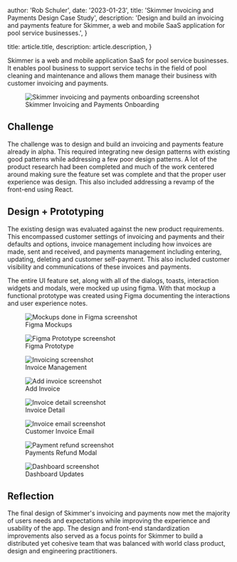 
  author: 'Rob Schuler',
  date: '2023-01-23',
  title: 'Skimmer Invoicing and Payments Design Case Study',
  description:
    'Design and build an invoicing and payments feature for Skimmer, a web and mobile SaaS application for pool service businesses.',
}

  title: article.title,
  description: article.description,
}


Skimmer is a web and mobile application SaaS for pool
service businesses. It enables pool business to support service
techs in the field of pool cleaning and maintenance and allows them
manage their business with customer invoicing and payments.

<figure>
  <Image
    src={imgPaymentsLearnMore}
    alt="Skimmer invoicing and payments onboarding screenshot"
  />
  <figcaption>Skimmer Invoicing and Payments Onboarding</figcaption>
</figure>

## Challenge

The challenge was to design and build an invoicing and payments
feature already in alpha. This required integrating new design
patterns with existing good patterns while addressing a few poor
design patterns. A lot of the product research had been completed
and much of the work centered around making sure the feature set
was complete and that the proper user experience was design. This
also included addressing a revamp of the front-end using React.

## Design + Prototyping

The existing design was evaluated against the new product
requirements. This encompassed customer settings of invoicing and
payments and their defaults and options, invoice management
including how invoices are made, sent and received, and payments
management including entering, updating, deleting and customer
self-payment. This also included customer visibility and
communications of these invoices and payments.

The entire UI feature set, along with all of the dialogs, toasts,
interaction widgets and modals, were mocked up using figma. With
that mockup a functional prototype was created using Figma
documenting the interactions and user experience notes.

<figure>
  <Image src={imgSkimmerFigma} alt="Mockups done in Figma screenshot" />
  <figcaption>Figma Mockups</figcaption>
</figure>
<figure>
  <Image src={imgSkimmerFigmaProto} alt="Figma Prototype screenshot" />
  <figcaption>Figma Prototype</figcaption>
</figure>
<figure>
  <Image src={imgInvoicing} alt="Invoicing screenshot" />
  <figcaption>Invoice Management</figcaption>
</figure>
<figure>
  <Image src={imgInvoiceAdd} alt="Add invoice screenshot" />
  <figcaption>Add Invoice</figcaption>
</figure>
<figure>
  <Image src={imgInvoiceDetail} alt="Invoice detail screenshot" />
  <figcaption>Invoice Detail</figcaption>
</figure>
<figure>
  <Image src={imgInvoiceEmail} alt="Invoice email screenshot" />
  <figcaption>Customer Invoice Email</figcaption>
</figure>
<figure>
  <Image src={imgPaymentsRefund} alt="Payment refund screenshot" />
  <figcaption>Payments Refund Modal</figcaption>
</figure>
<figure>
  <Image src={imgDashboard} alt="Dashboard screenshot" />
  <figcaption>Dashboard Updates</figcaption>
</figure>

## Reflection

The final design of Skimmer's invoicing and payments now met the
majority of users needs and expectations while improving the
experience and usability of the app. The design and front-end
standardization improvements also served as a focus points for
Skimmer to build a distributed yet cohesive team that was balanced
with world class product, design and engineering practitioners.
